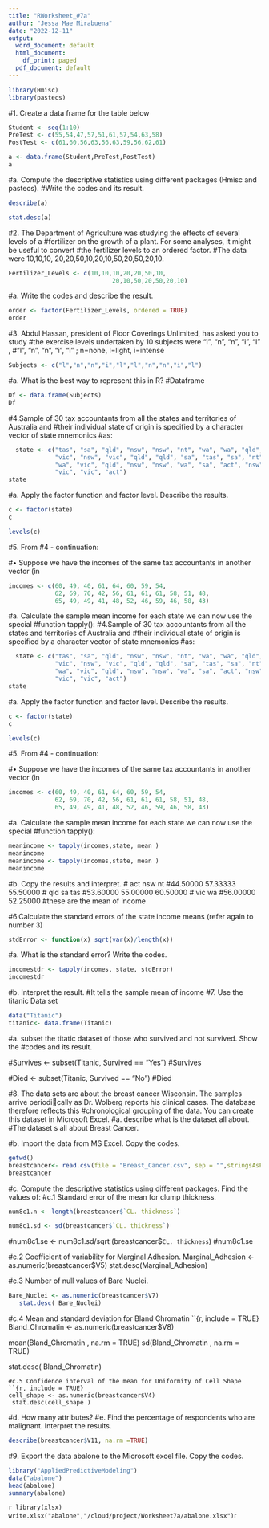 ```yaml
---
title: "RWorksheet_#7a"
author: "Jessa Mae Mirabuena"
date: "2022-12-11"
output:
  word_document: default
  html_document:
    df_print: paged
  pdf_document: default
---
```

```r
library(Hmisc)
library(pastecs)
```

#1. Create a data frame for the table below 
```r
Student <- seq(1:10)
PreTest <- c(55,54,47,57,51,61,57,54,63,58)
PostTest <- c(61,60,56,63,56,63,59,56,62,61)

a <- data.frame(Student,PreTest,PostTest)
a
```
#a. Compute the descriptive statistics using different packages (Hmisc and pastecs).
#Write the codes and its result.
```r
describe(a)
```
```r
stat.desc(a)
```
#2. The Department of Agriculture was studying the effects of several levels of a
#fertilizer on the growth of a plant. For some analyses, it might be useful to convert
#the fertilizer levels to an ordered factor.
#The data were 10,10,10, 20,20,50,10,20,10,50,20,50,20,10.
```r
Fertilizer_Levels <- c(10,10,10,20,20,50,10,
                             20,10,50,20,50,20,10)
```
#a. Write the codes and describe the result.
```r
order <- factor(Fertilizer_Levels, ordered = TRUE)
order
```
#3. Abdul Hassan, president of Floor Coverings Unlimited, has asked you to study
#the exercise levels undertaken by 10 subjects were “l”, “n”, “n”, “i”, “l” ,
#“l”, “n”, “n”, “i”, “l” ; n=none, l=light, i=intense
```r
Subjects <- c("l","n","n","i","l","l","n","n","i","l")
```
#a. What is the best way to represent this in R?
#Dataframe
```r
Df <- data.frame(Subjects)
Df
```
#4.Sample of 30 tax accountants from all the states and territories of Australia and
#their individual state of origin is specified by a character vector of state mnemonics
#as:
```r
  state <- c("tas", "sa", "qld", "nsw", "nsw", "nt", "wa", "wa", "qld",
             "vic", "nsw", "vic", "qld", "qld", "sa", "tas", "sa", "nt",
             "wa", "vic", "qld", "nsw", "nsw", "wa", "sa", "act", "nsw",
             "vic", "vic", "act")
state 
```
#a. Apply the factor function and factor level. Describe the results.
```r
c <- factor(state)
c 
```
```r

levels(c)
```
#5. From #4 - continuation:

#• Suppose we have the incomes of the same tax accountants in another vector (in
```r
incomes <- c(60, 49, 40, 61, 64, 60, 59, 54,
             62, 69, 70, 42, 56, 61, 61, 61, 58, 51, 48,
             65, 49, 49, 41, 48, 52, 46, 59, 46, 58, 43)
```
#a. Calculate the sample mean income for each state we can now use the special
#function tapply():
#4.Sample of 30 tax accountants from all the states and territories of Australia and
#their individual state of origin is specified by a character vector of state mnemonics
#as:
```r
  state <- c("tas", "sa", "qld", "nsw", "nsw", "nt", "wa", "wa", "qld",
             "vic", "nsw", "vic", "qld", "qld", "sa", "tas", "sa", "nt",
             "wa", "vic", "qld", "nsw", "nsw", "wa", "sa", "act", "nsw",
             "vic", "vic", "act")
state  
```
#a. Apply the factor function and factor level. Describe the results.
```r
c <- factor(state)
c 
```
```r
levels(c)
```
#5. From #4 - continuation:

#• Suppose we have the incomes of the same tax accountants in another vector (in
```r
incomes <- c(60, 49, 40, 61, 64, 60, 59, 54,
             62, 69, 70, 42, 56, 61, 61, 61, 58, 51, 48,
             65, 49, 49, 41, 48, 52, 46, 59, 46, 58, 43)
```
#a. Calculate the sample mean income for each state we can now use the special
#function tapply():
```r
meanincome <- tapply(incomes,state, mean )
meanincome
meanincome <- tapply(incomes,state, mean )
meanincome
```
#b. Copy the results and interpret.
#     act      nsw       nt 
#44.50000 57.33333 55.50000 
    # qld       sa      tas 
#53.60000 55.00000 60.50000 
    # vic       wa 
#56.00000 52.25000 
#these are the mean of income 

#6.Calculate the standard errors of the state income means (refer again to number 3)
```r
stdError <- function(x) sqrt(var(x)/length(x))
```

#a. What is the standard error? Write the codes.
```r
incomestdr <- tapply(incomes, state, stdError)
incomestdr
```
#b. Interpret the result.
#It tells the sample mean of income
#7. Use the titanic Data set
```r
data("Titanic")
titanic<- data.frame(Titanic)
```
#a. subset the titatic dataset of those who survived and not survived. Show the
#codes and its result.

#Survives <- subset(Titanic, Survived == "Yes")
#Survives

#Died <- subset(Titanic, Survived == "No")
#Died  

#8. The data sets are about the breast cancer Wisconsin. The samples arrive periodically as Dr. Wolberg reports his clinical cases. The database therefore reflects this
#chronological grouping of the data. You can create this dataset in Microsoft Excel.
#a. describe what is the dataset all about.
#The dataset s all about Breast Cancer.

#b. Import the data from MS Excel. Copy the codes.
```r
getwd()
breastcancer<- read.csv(file = "Breast_Cancer.csv", sep = "",stringsAsFactors = F)
breastcancer
```
#c. Compute the descriptive statistics using different packages. Find the values of:
#c.1 Standard error of the mean for clump thickness.
```r
num8c1.n <- length(breastcancer$`CL. thickness`)
```
```r

num8c1.sd <- sd(breastcancer$`CL. thickness`)
```
#num8c1.se <- num8c1.sd/sqrt (breastcancer$`CL. thickness`)
#num8c1.se

#c.2 Coefficient of variability for Marginal Adhesion.
Marginal_Adhesion <- as.numeric(breastcancer$V5)
   stat.desc(Marginal_Adhesion)

#c.3 Number of null values of Bare Nuclei.
```r
Bare_Nuclei <- as.numeric(breastcancer$V7)
   stat.desc( Bare_Nuclei)
```
#c.4 Mean and standard deviation for Bland Chromatin
``{r, include = TRUE}
Bland_Chromatin <- as.numeric(breastcancer$V8)

  mean(Bland_Chromatin , na.rm = TRUE) 
  sd(Bland_Chromatin , na.rm = TRUE)
  
  stat.desc( Bland_Chromatin)
```
#c.5 Confidence interval of the mean for Uniformity of Cell Shape
``{r, include = TRUE}
cell_shape <- as.numeric(breastcancer$V4)
 stat.desc(cell_shape )
```
#d. How many attributes?
#e. Find the percentage of respondents who are malignant. Interpret the results.
```r
describe(breastcancer$V11, na.rm =TRUE)
```
#9. Export the data abalone to the Microsoft excel file. Copy the codes.
```r
library("AppliedPredictiveModeling")
data("abalone")
head(abalone)
summary(abalone)
```
```r
library(xlsx)
write.xlsx("abalone","/cloud/project/Worksheet7a/abalone.xlsx")
```r

